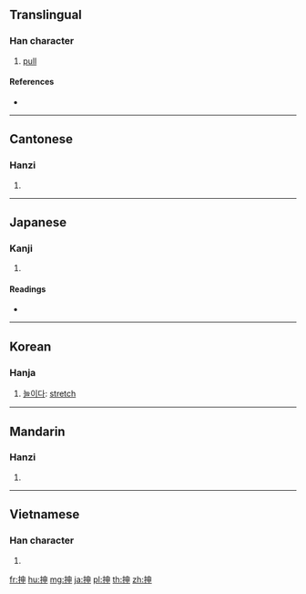 {{character info/new}}
{{also|伸}}
==Translingual==

===Han character===
{{Han char|rn=64|rad=手|as=05|sn=8|four=55006|canj=QLWL|ids=⿰扌申}}

# [[pull]]

====References====
* {{Han ref|kx=0424.060|dkj=11928|dj=0772.020|hdz=31851.070|uh=62BB|ud=25275|bh=CCBD|bd=52413}}

----

==Cantonese==

===Hanzi===
{{yue-hanzi|jyut=can2|y=chan2}}

# {{defn|lang=yue|sort=手05}}

----

==Japanese==

===Kanji===
{{ja-kanji|grade=|rs=手05}}

# {{defn|lang=ja|sort=手05}}

====Readings====
* {{ja-readings|on=[[しん]] (shin)|kun=[[のぶ]] (nobu), [[のべる]] (noberu), [[のばす]] (nobasu)}}

----

==Korean==

===Hanja===
{{ko-hanja|hangeul=신|rv=sin|mr=sin}}

# [[늘이다]]: [[stretch]]

----

==Mandarin==

===Hanzi===
{{cmn-hanzi|pin=[[chēn]] ([[chen1]])|wg=ch'en<sup>1</sup>}}

# {{defn|lang=cmn|sort=手05}}

----

==Vietnamese==

===Han character===
{{vi-hantu|[[thân]]|rs=手05}}

# {{defn|lang=vi|sort=手05}}

[[fr:抻]]
[[hu:抻]]
[[mg:抻]]
[[ja:抻]]
[[pl:抻]]
[[th:抻]]
[[zh:抻]]